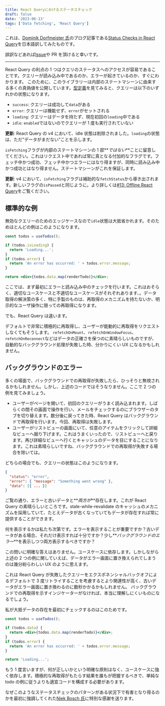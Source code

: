 ```yaml
---
title: React Queryにおけるステータスチェック
draft: false
date: '2023-06-13'
tags: ['Data fetching', 'React Query']
---
```


これは、[Dominik Dorfmeister 氏](https://tkdodo.eu/)のブログ記事である[Status Checks in React Query](https://tkdodo.eu/blog/status-checks-in-react-query)を日本語訳してみたものです。

誤訳などあれば[Issue](https://github.com/makotot/makotot.dev/issues/new)や PR を頂けると幸いです。

---

React Query の利点の 1 つはクエリのステータスへのアクセスが容易であることです。クエリーが読み込み中であるのか、エラーが起きているのか、すぐにわかります。
このために、このライブラリーは内部のステートマシーンに由来する多くの真偽値を公開しています。[型定義](https://github.com/tannerlinsley/react-query/blob/f2137dc4e4553256c4ebc1891b548fe35efe9231/src/core/types.ts#L250)を見てみると、クエリーは以下のいずれかの状態になります。

- `success`: クエリーは成功して`data`がある
- `error`: クエリーは機能せず、`error`がセットされる
- `loading`: クエリーはデータを持たず、現在初回の`loading`中である
- `idle`: `enabled`ではないのでクエリーが 1 度も実行されていない

**更新**: React Query の v4 において、idle 状態は削除されました。`loading`の状態は、ただ”データがまだない”ことを示します。

`isFetching`フラグが内部のステートマシーンの 1 部**_ではない_**ことに留意してください。これはリクエスト中であれば常に真となる付加的なフラグです。フェッチ中かつ成功、フェッチ中かつエラーにはなり得ますが、同時に読み込み中かつ成功とはなり得ません。ステートマシーンがこれを保証します。

**更新**: v4 において、`isFetching`フラグは補助的な`fetchStatus`から導き出されます。新しいフラグの`isPaused`と同じように。より詳しくは[#13: Offline React Query](https://tkdodo.eu/blog/offline-react-query)をご覧ください。

## 標準的な例

無効なクエリーのためのエッジケースなので`idle`状態は大抵省かれます。そのためほとんどの例はこのようになります。

```jsx standard-example
const todos = useTodos();

if (todos.isLoading) {
  return 'Loading...';
}
if (todos.error) {
  return 'An error has occurred: ' + todos.error.message;
}

return <div>{todos.data.map(renderTodo)}</div>;
```

ここでは、まず最初にエラーと読み込み中のチェックを行います。これはおそらく、適切なユースケースと不適切なユースケースがそれぞれあります、。データ取得の解決策の多く、特に手製のものは、再取得のメカニズムを持たないか、明示的なユーザ操作に限っての再取得になります。

でも、React Query は違います。

デフォルトで非常に積極的に再取得し、ユーザーが能動的に再取得をリクエストしなくてもそうします。
`refetchOnMount`、`refetchOnWindowFocus`、`refetchOnReconnect`などはデータの正確さを保つのに素晴らしいものですが、自動的なバックグラウンド処理が失敗した時、分かりにくい UX になるかもしれません。

## バックグラウンドのエラー

多くの場面で、バックグラウンドでの再取得が失敗したら、ひっそりと無視されるかもしれません。しかし、上述のコードではそうなりません。ここで 2 つの例を見てみましょう。

- ユーザーがページを開いて、初回のクエリーがうまく読み込まれます。しばらくの間その画面で操作を行い、メールをチェックするのにブラウザーのタブを切り替えます。数分後に戻ってきた時、React Query はバックグラウンドで再取得を行います。今回、再取得は失敗します。
- ユーザーがリストビューの画面にいて、任意のアイテムをクリックして詳細なビューへ掘り下げます。これはうまくいったので、リストビューへと戻ります。再び詳細なビューへ行くとキャッシュのデータを目にすることになります。これは素晴らしいですね、バックグラウンドでの再取得が失敗する場合を除いては。

どちらの場合でも、クエリーの状態はこのようになります。

```json
{
  "status": "error",
  "error": { "message": "Something went wrong" },
  "data": [{ ... }]
}
```

ご覧の通り、エラーと古いデータと**_両方が_**存在します。これが React Query の素晴らしいところです。stale-while-revalidate のキャッシュのメカニズムを採用していて、たとえデータが古くなっていてもデータが存在すれば常に提供することができます。

何を表示するかは私たち次第です。エラーを表示することが重要ですか？古いデータがある場合、それだけ表示すれば十分ですか？少し**_バックグラウンドのエラー_**を表示しつつ両方表示するべきですか？

この問いに明確な答えはありません。ユースケースに依存します。しかしながら上述の 2 つの例に関していえば、データがエラー画面に置き換えられてしまうのは幾分紛らわしい UX のように思えます。

これは React Query が失敗したクエリーをエクスポネンシャルバックオフによるデフォルトで 3 度リトライすることを考慮するとより関連性が高く、古いデータがエラー画面に置き換わるのに数秒かかるかもしれません。
バックグラウンドでの再取得を示すインジケーターがなければ、本当に理解しにくいものになるでしょう。

私が大抵データの存在を最初にチェックするのはこのためです。

```jsx data-first
const todos = useTodos();

if (todos.data) {
  return <div>{todos.data.map(renderTodo)}</div>;
}
if (todos.error) {
  return 'An error has occurred: ' + todos.error.message;
}

return 'Loading...';
```

もう 1 度言いますが、何が正しいかという明確な原則はなく、ユースケースに強く依存します。積極的な再取得がもたらす結果を誰もが把握するべきで、単純な todo の例に従うよりも適宜コードを構成する必要があります。

なぜこのようなステータスチェックのパターンがある状況下で有害となり得るのかを最初に強調してくれた[Niek Bosch 氏](https://github.com/boschni)に特別な感謝を送ります。
